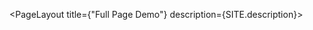 



<PageLayout title={"Full Page Demo"} description={SITE.description}>
  <FullPageMap
    container="maplibre-full-map"
    latitude={40.8075803}
    longitude={-73.9604192}
    zoom={12}
    interactive="true"
    mapstyle="https://api.maptiler.com/maps/dataviz/style.json?key=WlatIY6MghFCwInJhBkl"
    containerstyle="width: 100%; height: 50vh"
  />
</PageLayout>
